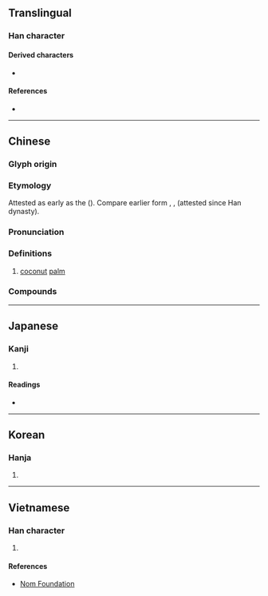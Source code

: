 {{character info/new}}
==Translingual==

===Han character===
{{Han char|rn=75|rad=木|as=09|sn=13|four=47927|canj=DSJL|ids=⿰木耶}}

====Derived characters====
* {{l|mul|[[𦽶]]}}

====References====
* {{Han ref|kx=0537.170|dkj=15069|dj=0925.020|hdz=21224.060|uh=6930|ud=26928|bh=B7A6|bd=47014}}

----

==Chinese==
{{zh-forms}}
{{zh-wp}}

===Glyph origin===
{{Han etym}}

===Etymology===
Attested as early as the {{w|Jin dynasty (265–420)|Jin dynasty}} ({{zh-l|*晉朝}}). Compare earlier form {{och-l|楈枒}}, {{och-l|胥邪}}, {{och-l|胥餘}} (attested since Han dynasty). <!--韦树关. 汉越语关系词声母系统研究[M]. 广西民族出版社, 2004.-->
{{rfe|zh|時珍曰︰按稽含《南方草木狀》云︰相傳林邑王與越王有怨，使刺客乘其醉，取其首，懸於樹，化為椰子，其核猶有兩眼，故俗謂之越王頭，而其漿猶如酒也。此說雖謬，而俗傳以為口實。南人稱其君長為爺，則椰名蓋取於爺義也。相如《上林賦》作胥余，或作胥耶。}}

===Pronunciation===
{{zh-pron
|m=椰
|c=je4
|h=pfs=yà
|mn=iâ
|w=
|mc=y
|oc=y
|cat=n
}}

===Definitions===
{{zh-hanzi}}

# [[coconut]] [[palm]]

===Compounds===
{{zh-der|椰子|椰胡|椰棗|大王椰子|椰雕|椰子油|棗椰子|椰菜|花椰菜|酒瓶椰子|西谷椰子}}

{{zh-cat|Palm trees|Nuts}}

----

==Japanese==

===Kanji===
{{ja-kanji|grade=n|rs=木09}}

# {{defn|lang=ja|sort=木09}}

====Readings====
* {{ja-readings|goon=[[や]] (ya)|kanon=[[や]] (ya)|kun=[[やし]] (yashi)}}

----

==Korean==

===Hanja===
{{ko-hanja|hangeul=[[야]]|eumhun=|rv=ya|mr=ya|y=ya}}

# {{defn|lang=ko|sort=木09}}

----

==Vietnamese==

===Han character===
{{vi-hantu|[[da]], [[dà]], [[dừa]], [[gia]]|rs=木09}}

# {{defn|lang=vi|sort=木09}}

====References====
* [http://nomfoundation.org/common/nom_details.php?codepoint=6930 Nom Foundation]